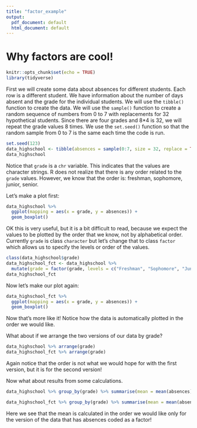 ```yaml
---
title: "factor_example"
output:
  pdf_document: default
  html_document: default
---
```


# Why factors are cool!

```r
knitr::opts_chunk$set(echo = TRUE)
library(tidyverse)
```

First we will create some data about absences for different students. Each row is a different student. We have information about the number of days absent and the grade for the individual students. We will use the `tibble()` function to create the data. We will use the `sample()` function to create a random sequence of numbers from 0 to 7 with replacements for 32 hypothetical students. Since there are four grades and 8*4 is 32, we will repeat the grade values 8 times. We use the `set.seed()` function so that the random sample from 0 to 7 is the same each time the code is run.

```r
set.seed(123)
data_highschool <- tibble(absences = sample(0:7, size = 32, replace = TRUE), grade = rep(c("Sophomore","Freshman",  "Junior", "Senior"), 8))
data_highschool
```

Notice that `grade` is a `chr` variable. This indicates that the values are character strings. R does not realize that there is any order related to the `grade` values. However, we know that the order is: freshman, sophomore, junior, senior.

Let's make a plot first:

```r
data_highschool %>%
  ggplot(mapping = aes(x = grade, y = absences)) +
  geom_boxplot()
```

OK this is very useful, but it is a bit difficult to read, because we expect the values to be plotted by the order that we know, not by alphabetical order. Currently `grade` is class `character` but let's change that to class `factor` which allows us to specify the levels or order of the values.

```R
class(data_highschool$grade)
data_highschool_fct <- data_highschool %>% 
  mutate(grade = factor(grade, levels = c("Freshman", "Sophomore", "Junior", "Senior")))
data_highschool_fct
```

Now let's make our plot again:

```r
data_highschool_fct %>%
  ggplot(mapping = aes(x = grade, y = absences)) +
  geom_boxplot()
```


Now that's more like it! Notice how the data is automatically plotted in the order we would like.

What about if we arrange the two versions of our data by grade?
```r
data_highschool %>% arrange(grade)
data_highschool_fct %>% arrange(grade)
```


Again notice that the order is not what we would hope for with the first version, but it is for the second version!

Now what about results from some calculations.

```r
data_highschool %>% group_by(grade) %>% summarise(mean = mean(absences))

data_highschool_fct %>% group_by(grade) %>% summarise(mean = mean(absences))
```

Here we see that the mean is calculated in the order we would like only for the version of the data that has absences coded as a factor!
